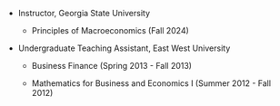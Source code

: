 -   Instructor, Georgia State University

    -   Principles of Macroeconomics (Fall 2024)

-   Undergraduate Teaching Assistant, East West University

    -   Business Finance (Spring 2013 - Fall 2013)

    -   Mathematics for Business and Economics I (Summer 2012 - Fall 2012)

